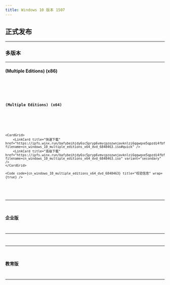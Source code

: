 ```yaml
---
title: Windows 10 版本 1507
---
```




## 正式发布

---

### 多版本

---

#### (Multiple Editions) (x86) <Badge text="32位" /> <Badge text="零售" /> <Badge text="中文" /> <Badge text="2015-07-29" />

<Aside title="开始下载吧">

<CardGrid>
<LinkCard title="快速下载" href="https://ipfs.winx.run/bafybeibmyvjzbpyzwjypjej3pibje7kysuqc5z2omhifklkiz362biuwzu?filename=cn_windows_10_multiple_editions_x86_dvd_6846431.iso#quick" />
<LinkCard title="高级下载" href="https://ipfs.winx.run/bafybeibmyvjzbpyzwjypjej3pibje7kysuqc5z2omhifklkiz362biuwzu?filename=cn_windows_10_multiple_editions_x86_dvd_6846431.iso" variant="secondary" />
</CardGrid>

<Code code={cn_windows_10_multiple_editions_x86_dvd_6846431} title="校验信息" wrap={true} />

</Aside>

#### (Multiple Editions) (x64) <Badge text="64位" /> <Badge text="零售" /> <Badge text="中文" /> <Badge text="2015-07-29" />

<Aside title="开始下载吧">

    <CardGrid>
        <LinkCard title="快速下载" href="https://ipfs.winx.run/bafybeihjdy6sc5pryp6vmvcpzozwnjavknlzi6qqwqxe5qpzdi4fbfvdwq?filename=cn_windows_10_multiple_editions_x64_dvd_6848463.iso#quick" />
        <LinkCard title="高级下载" href="https://ipfs.winx.run/bafybeihjdy6sc5pryp6vmvcpzozwnjavknlzi6qqwqxe5qpzdi4fbfvdwq?filename=cn_windows_10_multiple_editions_x64_dvd_6848463.iso" variant="secondary" />
    </CardGrid>

    <Code code={cn_windows_10_multiple_editions_x64_dvd_6848463} title="校验信息" wrap={true} />

</Aside>

---

### 企业版 <Badge type="info" text="2015-07-29" />

---

---

### 教育版 <Badge type="info" text="2015-07-29" />

---
